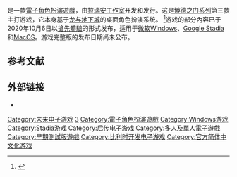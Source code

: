 {{NoteTA
| G1 = Games
}}
{{Future game}}
{{Infobox VG
| title = 博德之门III
| english = Baldur's Gate III
| image =Baldur's Gate III cover.png
| genre = [[電子角色扮演遊戲|角色扮演]]
| platform = {{spml|[[Microsoft_Windows|Microsoft Windows]]|[[Google_Stadia|Google Stadia]]|[[MacOS|MacOS]]}}
| developer = [[拉瑞安工作室|拉瑞安工作室]]
| publisher = 拉瑞安工作室
| director =
| producer =
| designer =
| programmer =
| artist =
| composer =
| series = [[博德之门系列|博德之门系列]]
| engine =
| modes = [[单人电子游戏|單人]]、[[多人电子游戏|多人]]
| released = 待定
}}

{{vgname|博德之门III|en=Baldur's Gate III|cn=博德之门III|tw=柏德之門III}}是一款[[電子角色扮演遊戲|電子角色扮演遊戲]]，由[[拉瑞安工作室|拉瑞安工作室]]开发和发行。这是[[博德之门系列|博德之门系列]]第三款主打游戏，它本身基于[[龙与地下城|龙与地下城]]的桌面角色扮演系统。 <ref>{{Cite web|title=Baldur's Gate III is finally happening, 19 years later|url=https://www.pcworld.com/article/3401079/baldurs-gate-iii-is-finally-happening-19-years-later.html|accessdate=7 June 2019|archive-date=2020-10-21|archive-url=https://web.archive.org/web/20201021082142/https://www.pcworld.com/article/3401079/baldurs-gate-iii-is-finally-happening-19-years-later.html|dead-url=no}}</ref>游戏的部分內容已于2020年10月6日以[[搶先體驗|搶先體驗]]的形式发布，适用于[[微软Windows|微软Windows]]、[[Google_Stadia|Google Stadia]]和[[MacOS|MacOS]]。游戏完整版的发布日期尚未公布。

== 参考文献 ==
{{Reflist}}

== 外部链接 ==

* {{Official website|https://baldursgate3.game/}}
{{博德之门系列}}

{{DEFAULTSORT:Baldurs Gate III}}
[[Category:未来电子游戏|Category:未来电子游戏]]
[[Category:博德之门系列|3]]
[[Category:電子角色扮演遊戲|Category:電子角色扮演遊戲]]
[[Category:Windows游戏|Category:Windows游戏]]
[[Category:Stadia游戏|Category:Stadia游戏]]
[[Category:后传电子游戏|Category:后传电子游戏]]
[[Category:多人及單人電子遊戲|Category:多人及單人電子遊戲]]
[[Category:早期測試版遊戲|Category:早期測試版遊戲]]
[[Category:比利时开发电子游戏|Category:比利时开发电子游戏]]
[[Category:官方简体中文化游戏|Category:官方简体中文化游戏]]
{{rpg-videogame-stub}}
